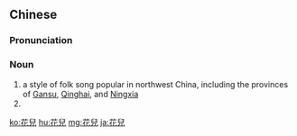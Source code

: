 {{also|花儿}}
==Chinese==
{{zh-forms|s=花儿}}

===Pronunciation===
{{zh-pron
|m=huā'ér,huār
|c=faa1 ji4
|cat=n
}}

===Noun===
{{zh-noun|mw=首}}

# a style of folk song popular in northwest China, including the provinces of [[Gansu]], [[Qinghai]], and [[Ningxia]]
# {{zh-erhua form of}}

[[ko:花兒]]
[[hu:花兒]]
[[mg:花兒]]
[[ja:花兒]]